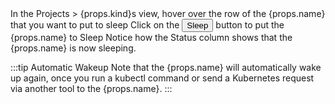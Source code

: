 
<Flow id="sleep-manual-ui">
  <Step>
    In the Projects > {props.kind}s view, hover over the row of the {props.name} that you want to put to sleep
  </Step>
  <Step>
    Click on the <Button>Sleep</Button> button to put the {props.name} to <Label>Sleep</Label>
  </Step>
  <Step>
    Notice how the <Label>Status</Label> column shows that the {props.name} is now sleeping.
  </Step>
</Flow>

:::tip Automatic Wakeup
<span>Note that the {props.name} will automatically wake up again, once you run a kubectl command or send a Kubernetes request via another tool to the {props.name}.</span>
:::